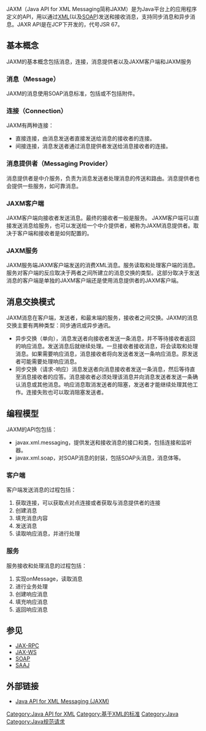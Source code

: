 JAXM（Java API for XML Messaging简称JAXM）是为Java平台上的应用程序定义的API，用以通过[[XML|XML]](以及[[SOAP|SOAP]])发送和接收消息，支持同步消息和异步消息。JAXR API是在JCP下开发的，代号JSR 67。

==基本概念==
JAXM的基本概念包括消息，连接，消息提供者以及JAXM客户端和JAXM服务

===消息（Message）===
JAXM的消息使用SOAP消息标准，包括或不包括附件。

===连接（Connection）===
JAXM有两种连接：
*直接连接，由消息发送者直接发送给消息的接收者的连接。
*间接连接，消息发送者通过消息提供者发送给消息接收者的连接。

===消息提供者（Messaging Provider）===
消息提供者是中介服务，负责为消息发送者处理消息的传送和路由。消息提供者也会提供一些服务，如可靠消息。

===JAXM客户端===
JAXM客户端向接收者发送消息。最终的接收者一般是服务。 JAXM客户端可以直接发送消息给服务，也可以发送给一个中介提供者，被称为JAXM消息提供者。取决于客户端和接收者是如何配置的。

===JAXM服务===
JAXM服务端JAXM客户端发送的消费XML消息。服务读取和处理客户端的消息。服务对客户端的反应取决于两者之间所建立的消息交换的类型。这部分取决于发送消息的客户端是单独的JAXM客户端还是使用消息提供者的JAXM客户端。

==消息交换模式==
JAXM消息在客户端，发送者，和最末端的服务，接收者之间交换。JAXM的消息交换主要有两种类型：同步通讯或异步通讯。

*异步交换（单向），消息发送者向接收者发送一条消息，并不等待接收者返回的响应消息。发送消息后就继续处理。一旦接收者接收消息，将会读取和处理消息。如果需要响应消息，消息接收者将向发送者发送一条响应消息。原发送者可能需要处理响应消息。
*同步交换（请求-响应）消息发送者向消息接收者发送一条消息，然后等待直至消息接收者的应答。消息接收者必须处理该消息并向消息发送者发送一条确认消息或其他消息。响应消息取消发送者的阻塞，发送者才能继续处理其他工作。连接失败也可以取消阻塞发送者。

==编程模型==
JAXM的API包包括：
*javax.xml.messaging，提供发送和接收消息的接口和类，包括连接和监听器。
*javax.xml.soap，对SOAP消息的封装，包括SOAP头消息，消息体等。
===客户端===
客户端发送消息的过程包括：
#获取连接，可以获取点对点连接或者获取与消息提供者的连接
#创建消息
#填充消息内容
#发送消息
#读取响应消息，并进行处理
===服务===
服务接收和处理消息的过程包括：
#实现onMessage，读取消息
#进行业务处理
#创建响应消息
#填充响应消息
#返回响应消息

==参见==
*[[JAX-RPC|JAX-RPC]]
*[[JAX-WS|JAX-WS]]
*[[SOAP|SOAP]]
*[[SAAJ|SAAJ]]

==外部链接==
* [http://java.sun.com/javaee/5/docs/api/javax/xml/soap/package-summary.html Java API for XML Messaging (JAXM)] {{Wayback|url=http://java.sun.com/javaee/5/docs/api/javax/xml/soap/package-summary.html |date=20090531133257 }}

[[Category:Java_API_for_XML|Category:Java API for XML]]
[[Category:基于XML的标准|Category:基于XML的标准]]
[[Category:Java|Category:Java]]
[[Category:Java规范请求|Category:Java规范请求]]